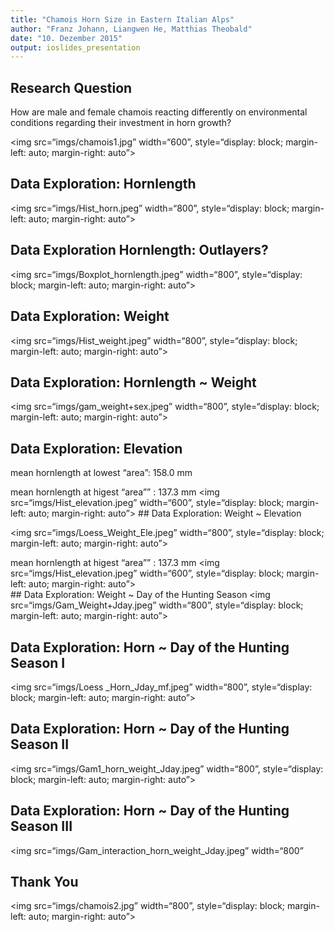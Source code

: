 ```yaml
---
title: "Chamois Horn Size in Eastern Italian Alps"
author: "Franz Johann, Liangwen He, Matthias Theobald"
date: "10. Dezember 2015"
output: ioslides_presentation
---
```



## Research Question

How are male and female chamois reacting differently on environmental conditions regarding their investment in horn growth?


<img src="imgs/chamois1.jpg" width="600", style="display: block;
                                                margin-left: auto;
                                                margin-right: auto">

## Data Exploration: Hornlength

<img src="imgs/Hist_horn.jpeg" width="800", style="display: block;
                                                margin-left: auto;
                                                margin-right: auto">
                                                
                                                
                                                
## Data Exploration Hornlength: Outlayers?
<img src="imgs/Boxplot_hornlength.jpeg" width="800", style="display: block;
                                                margin-left: auto;
                                                margin-right: auto">
                                               
## Data Exploration: Weight                                                
<img src="imgs/Hist_weight.jpeg" width="800", style="display: block;
                                                margin-left: auto;
                                                margin-right: auto">
                                                
## Data Exploration: Hornlength ~ Weight                                                
<img src="imgs/gam_weight+sex.jpeg" width="800", style="display: block;
                                                margin-left: auto;
                                                margin-right: auto">
                                                
## Data Exploration: Elevation
mean hornlength at lowest "area": 158.0 mm

mean hornlength at higest "area"" : 137.3 mm
<img src="imgs/Hist_elevation.jpeg" width="600", style="display: block;
                                                margin-left: auto;
                                                margin-right: auto">
## Data Exploration: Weight ~ Elevation

<img src="imgs/Loess_Weight_Ele.jpeg" width="800", style="display: block;
                                                margin-left: auto;
                                                margin-right: auto">

mean hornlength at higest "area"" : 137.3 mm
<img src="imgs/Hist_elevation.jpeg" width="600", style="display: block;
                                                margin-left: auto;
                                                margin-right: auto">                                                
## Data Exploration: Weight ~ Day of the Hunting Season
<img src="imgs/Gam_Weight+Jday.jpeg" width="800", style="display: block;
                                                margin-left: auto;
                                                margin-right: auto">                                               
                                                
## Data Exploration: Horn ~ Day of the Hunting Season I
<img src="imgs/Loess _Horn_Jday_mf.jpeg" width="800", style="display: block;
                                                margin-left: auto;
                                                margin-right: auto">  
                                                
## Data Exploration: Horn ~ Day of the Hunting Season II
<img src="imgs/Gam1_horn_weight_Jday.jpeg" width="800", style="display: block;
                                                margin-left: auto;
                                                margin-right: auto"> 

## Data Exploration: Horn ~ Day of the Hunting Season III
<img src="imgs/Gam_interaction_horn_weight_Jday.jpeg" width="800"

## Thank You
<img src="imgs/chamois2.jpg" width="800", style="display: block;
                                                margin-left: auto;
                                                margin-right: auto">
